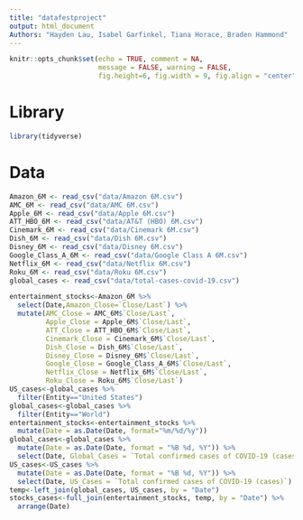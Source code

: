 ```yaml
---
title: "datafestproject"
output: html_document
Authors: "Hayden Lau, Isabel Garfinkel, Tiana Horace, Braden Hammond"
---
```


```r
knitr::opts_chunk$set(echo = TRUE, comment = NA, 
                      message = FALSE, warning = FALSE,
                      fig.height=6, fig.width = 9, fig.align = "center")
```

# Library

```r
library(tidyverse)
```


# Data
```r
Amazon_6M <- read_csv("data/Amazon 6M.csv")
AMC_6M <- read_csv("data/AMC 6M.csv")
Apple_6M <- read_csv("data/Apple 6M.csv")
ATT_HBO_6M <- read_csv("data/AT&T (HBO) 6M.csv")
Cinemark_6M <- read_csv("data/Cinemark 6M.csv")
Dish_6M <- read_csv("data/Dish 6M.csv")
Disney_6M <- read_csv("data/Disney 6M.csv")
Google_Class_A_6M <- read_csv("data/Google Class A 6M.csv")
Netflix_6M <- read_csv("data/Netflix 6M.csv")
Roku_6M <- read_csv("data/Roku 6M.csv")
global_cases <- read_csv("data/total-cases-covid-19.csv")
```

```r
entertainment_stocks<-Amazon_6M %>% 
  select(Date,Amazon_Close=`Close/Last`) %>% 
  mutate(AMC_Close = AMC_6M$`Close/Last`,
         Apple_Close = Apple_6M$`Close/Last`,
         ATT_Close = ATT_HBO_6M$`Close/Last`,
         Cinemark_Close = Cinemark_6M$`Close/Last`,
         Dish_Close = Dish_6M$`Close/Last`,
         Disney_Close = Disney_6M$`Close/Last`,
         Google_Close = Google_Class_A_6M$`Close/Last`,
         Netflix_Close = Netflix_6M$`Close/Last`,
         Roku_Close = Roku_6M$`Close/Last`)
US_cases<-global_cases %>% 
  filter(Entity=="United States")
global_cases<-global_cases %>% 
  filter(Entity=="World")
entertainment_stocks<-entertainment_stocks %>% 
  mutate(Date = as.Date(Date, format="%m/%d/%y"))
global_cases<-global_cases %>% 
  mutate(Date = as.Date(Date, format = "%B %d, %Y")) %>% 
  select(Date, Global_Cases = `Total confirmed cases of COVID-19 (cases)`)
US_cases<-US_cases %>% 
  mutate(Date = as.Date(Date, format = "%B %d, %Y")) %>% 
  select(Date, US_Cases = `Total confirmed cases of COVID-19 (cases)`)
temp<-left_join(global_cases, US_cases, by = "Date")
stocks_cases<-full_join(entertainment_stocks, temp, by = "Date") %>% 
  arrange(Date)
```

